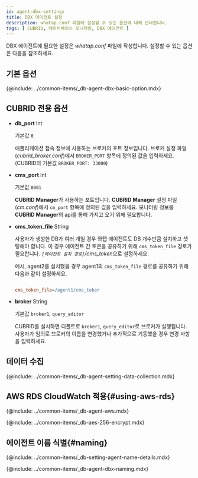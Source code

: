 ```yaml
---
id: agent-dbx-settings
title: DBX 에이전트 설정
description: whatap.conf 파일에 설정할 수 있는 옵션에 대해 안내합니다.
tags: [ CUBRID, 데이터베이스 모니터링, DBX 에이전트 ]
---
```



DBX 에이전트에 필요한 설정은 *whatap.conf* 파일에 작성합니다. 설정할 수 있는 옵션은 다음을 참조하세요.

## 기본 옵션

{@include: ../common-items/_db-agent-dbx-basic-option.mdx}


## CUBRID 전용 옵션

* **db_port** <span class='type'>Int</span>

  기본값 `0`

  애플리케이션 접속 정보에 사용하는 브로커의 포트 정보입니다. 브로커 설정 파일(*cubrid_broker.conf*)에서 `BROKER_PORT` 항목에 정의된 값을 입력하세요. (CUBRID의 기본값 `BROKER_PORT: 33000`)

* **cms_port** <span class='type'>Int</span>

  기본값 `8001`

  **CUBRID Manager**가 사용하는 포트입니다. **CUBRID Manager** 설정 파일(*cm.conf*)에서 `cm_port` 항목에 정의된 값을 입력하세요. 모니터링 정보를 **CUBRID Manager**의 api를 통해 가지고 오기 위해 필요합니다.

* **cms_token_file** <span class='type'>String</span>

  사용자가 생성한 DB가 여러 개일 경우 와탭 에이전트도 DB 개수만큼 설치하고 셋팅해야 합니다. 이 경우 에이전트 간 토큰을 공유하기 위해 `cms_token_file` 경로가 필요합니다. *`{에이전트 설치 경로}`/cms_token*으로 설정하세요. 
  
  예시, agent2를 설치했을 경우 agent1의 `cms_token_file` 경로를 공유하기 위해 다음과 같이 설정하세요.
  
  ```ini title='whtap.conf'
  
  cms_token_file=/agent1/cms_token

  ```
    
* **broker** <span class='type'>String</span>
    
  기본값 `broker1`, `query_editor`
  
  CUBRID를 설치하면 디폴트로 `broker1`, `query_editor`로 브로커가 실행됩니다. 사용자가 임의로 브로커의 이름을 변경했거나 추가적으로 기동했을 경우 변경 사항을 입력하세요.

## 데이터 수집

{@include: ../common-items/_db-agent-setting-data-collection.mdx}


## AWS RDS CloudWatch 적용{#using-aws-rds}

{@include: ../common-items/_db-agent-aws.mdx}

<!-- AES 256 암호화 적용 -->
{@include: ../common-items/_db-aes-256-encrypt.mdx}  

## 에이전트 이름 식별{#naming}

{@include: ../common-items/_db-setting-agent-name-details.mdx}

{@include: ../common-items/_db-agent-dbx-naming.mdx}